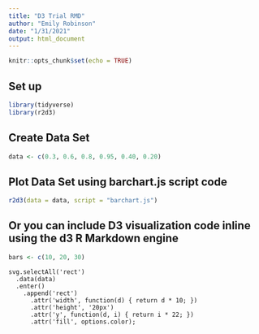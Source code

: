 ```yaml
---
title: "D3 Trial RMD"
author: "Emily Robinson"
date: "1/31/2021"
output: html_document
---
```


```r
knitr::opts_chunk$set(echo = TRUE)
```

## Set up
```r
library(tidyverse)
library(r2d3)
```

## Create Data Set

```r
data <- c(0.3, 0.6, 0.8, 0.95, 0.40, 0.20)
```


## Plot Data Set using barchart.js script code
```r
r2d3(data = data, script = "barchart.js")
```

## Or you can include D3 visualization code inline using the d3 R Markdown engine

```r
bars <- c(10, 20, 30)
```

```d3
svg.selectAll('rect')
  .data(data)
  .enter()
    .append('rect')
      .attr('width', function(d) { return d * 10; })
      .attr('height', '20px')
      .attr('y', function(d, i) { return i * 22; })
      .attr('fill', options.color);
```